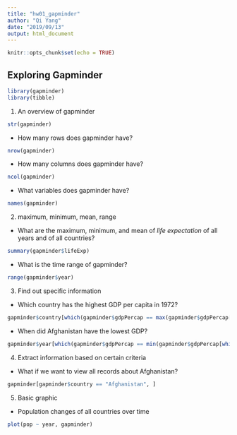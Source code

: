 ```yaml
---
title: "hw01_gapminder"
author: "Qi Yang"
date: "2019/09/13"
output: html_document
---
```

```r
knitr::opts_chunk$set(echo = TRUE)
```
## Exploring Gapminder
```r
library(gapminder)
library(tibble)
```
1. An overview of gapminder
```r
str(gapminder)
```
- How many rows does gapminder have?
```r
nrow(gapminder)
```
- How many columns does gapminder have?
```r
ncol(gapminder)
```
- What variables does gapminder have?
```r
names(gapminder)
```
2. maximum, minimum, mean, range
- What are the maximum, minimum, and mean of *life expectation* of all years and of all countries?
```r
summary(gapminder$lifeExp)
```
- What is the time range of gapminder?
```r
range(gapminder$year)
```
3. Find out specific information
- Which country has the highest GDP per capita in 1972?
```r
gapminder$country[which(gapminder$gdpPercap == max(gapminder$gdpPercap[which(gapminder$year == "1972")]))]
```
- When did Afghanistan have the lowest GDP?
```r
gapminder$year[which(gapminder$gdpPercap == min(gapminder$gdpPercap[which(gapminder$country == "Afghanistan")]))]
```
4. Extract information based on certain criteria 
- What if we want to view all records about Afghanistan?
```r
gapminder[gapminder$country == "Afghanistan", ]
```
5. Basic graphic  
- Population changes of all countries over time  
```r
plot(pop ~ year, gapminder)
```
